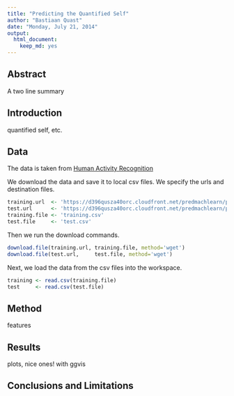 ```yaml
---
title: "Predicting the Quantified Self"
author: "Bastiaan Quast"
date: "Monday, July 21, 2014"
output:
  html_document:
    keep_md: yes
---
```


## Abstract
A two line summary


## Introduction
quantified self, etc.


## Data
The data is taken from [Human Activity Recognition](http://groupware.les.inf.puc-rio.br/har)

We download the data and save it to local csv files. We specify the urls and destination files.
```r
training.url  <- 'https://d396qusza40orc.cloudfront.net/predmachlearn/pml-training.csv'
test.url      <- 'https://d396qusza40orc.cloudfront.net/predmachlearn/pml-testing.csv'
training.file <- 'training.csv'
test.file     <- 'test.csv'
```
Then we run the download commands.
```r
download.file(training.url, training.file, method='wget')
download.file(test.url,     test.file, method='wget')
```
Next, we load the data from the csv files into the workspace.
```r
training <- read.csv(training.file)
test     <- read.csv(test.file)
```


## Method
features


## Results
plots, nice ones! with ggvis


## Conclusions and Limitations